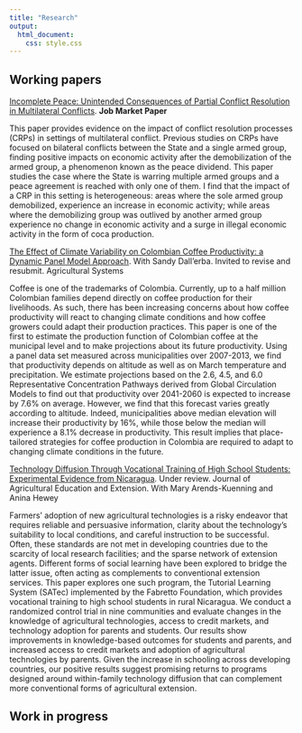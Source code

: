 ```yaml
---
title: "Research"
output:
  html_document:
    css: style.css
---
```


## Working papers

[Incomplete Peace: Unintended Consequences of Partial Conflict Resolution in Multilateral Conflicts](https://github.com/f-ceballos-s/PConflict/blob/main/PConflict2_wp3.pdf). **Job Market Paper**

This paper provides evidence on the impact of conflict resolution processes (CRPs) in settings of multilateral conflict. Previous studies on CRPs have focused on bilateral conflicts between the State and a single armed group, finding positive impacts on economic activity after the demobilization of the armed group, a phenomenon known as the peace dividend. This paper studies the case where the State is warring multiple armed groups and a peace agreement is reached with only one of them. I find that the impact of a CRP in this setting is heterogeneous: areas where the sole armed group demobilized, experience an increase in economic activity; while areas where the demobilizing group was outlived by another armed group experience no change in economic activity and a surge in illegal economic activity in the form of coca production.

[The Effect of Climate Variability on Colombian Coffee Productivity: a Dynamic Panel Model Approach](https://github.com/f-ceballos-s/CChange/blob/master/Ag_Sys/CChange2_AgrSys.pdf). With Sandy Dall'erba. Invited to revise and resubmit. Agricultural Systems

Coffee is one of the trademarks of Colombia. Currently, up to a half million Colombian families depend directly on coffee production for their livelihoods. As such, there has been increasing concerns about how coffee productivity will react to changing climate conditions and how coffee growers could adapt their production practices. This paper is one of the first to estimate the production function of Colombian coffee at the municipal level and to make projections about its future productivity. Using a panel data set measured across municipalities over 2007-2013, we find that productivity depends on altitude as well as on March temperature and precipitation. We estimate projections based on the 2.6, 4.5, and 6.0 Representative Concentration Pathways derived from Global Circulation Models to find out that productivity over 2041-2060 is expected to increase by 7.6% on average. However, we find that this forecast varies greatly according to altitude. Indeed, municipalities above median elevation will increase their productivity by 16%, while those below the median will experience a 8.1% decrease in productivity. This result implies that place-tailored strategies for coffee production in Colombia are required to adapt to changing climate conditions in the future.

[Technology Diffusion Through Vocational Training of High School Students: Experimental Evidence from Nicaragua](https://github.com/f-ceballos-s/TDiffusion/blob/main/Fabretto_wp2.pdf). Under review. Journal of Agricultural Education and Extension. With Mary Arends-Kuenning and Anina Hewey

Farmers’ adoption of new agricultural technologies is a risky endeavor that requires reliable and persuasive information, clarity about the technology’s suitability to local conditions, and careful instruction to be successful. Often, these standards are not met in developing countries due to the scarcity of local research facilities; and the sparse network of extension agents. Different forms of social learning have been explored to bridge the latter issue, often acting as complements to conventional extension services. This paper explores one such program, the Tutorial Learning System (SATec) implemented by the Fabretto Foundation, which provides vocational training to high school students in rural Nicaragua. We conduct a randomized control trial in nine communities and evaluate changes in the knowledge of agricultural technologies, access to credit markets, and technology adoption for parents and students. Our results show improvements in knowledge-based outcomes for students and parents, and increased access to credit markets and adoption of agricultural technologies by parents. Given the increase in schooling across developing countries, our positive results suggest promising returns to programs designed around within-family technology diffusion that can complement more conventional forms of agricultural extension.

## Work in progress

